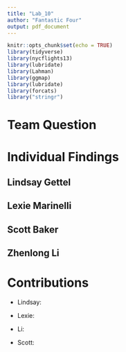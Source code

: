 ```yaml
---
title: "Lab_10"
author: "Fantastic Four"
output: pdf_document
---
```


```r
knitr::opts_chunk$set(echo = TRUE)
library(tidyverse)
library(nycflights13)
library(lubridate)
library(Lahman)
library(ggmap)
library(lubridate)
library(forcats)
library("stringr")
```


# Team Question

# Individual Findings

## Lindsay Gettel

## Lexie Marinelli

## Scott Baker

## Zhenlong Li

# Contributions
* Lindsay: 

* Lexie:

* Li: 

* Scott: 
